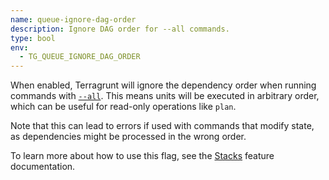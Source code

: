 ```yaml
---
name: queue-ignore-dag-order
description: Ignore DAG order for --all commands.
type: bool
env:
  - TG_QUEUE_IGNORE_DAG_ORDER
---
```


When enabled, Terragrunt will ignore the dependency order when running commands with [`--all`](#all). This means units will be executed in arbitrary order, which can be useful for read-only operations like `plan`.

Note that this can lead to errors if used with commands that modify state, as dependencies might be processed in the wrong order.

To learn more about how to use this flag, see the [Stacks](/docs/features/stacks/#the-run---all-command) feature documentation.
